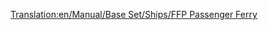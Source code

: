 [[Translation:en/Manual/Base Set/Ships/FFP Passenger Ferry]]

{{es/Barcos|Nombre=Ferry de Pasajeros FFP
|Imagen=[[File:en/Ferry.png|Ferry de Pasajeros FFP]]
|Precio=42.650 € (21.325 £)
|Velocidad=64 km/h (40 mph)
|Coste-anual=2.624 € (1.312 £)
|Diseño=1971
|Duración=30
|Capacidad=130 Pasajeros
|Descripción= El ferry de pasajeros FFP es un ferry de pasajeros lento diseñado para acceder a puertos a largas distancias. Es dos veces más rápido que su primo MPS, tiene una capacidad mayor, cuesta más y su coste de funcionamiento es ligeramente más barato. El inconveniente es tarda algo en aparecer si usted empieza en 1920 o en 1950.
|Vida-real=Ficción.
}}